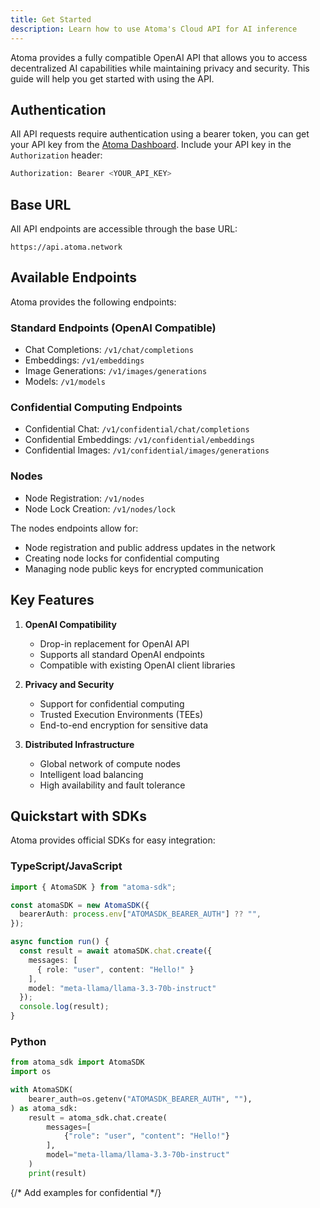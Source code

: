 ```yaml
---
title: Get Started
description: Learn how to use Atoma's Cloud API for AI inference
---
```


Atoma provides a fully compatible OpenAI API that allows you to access decentralized AI capabilities while maintaining privacy and security. This guide will help you get started with using the API.

## Authentication

All API requests require authentication using a bearer token, you can get your API key from the [Atoma Dashboard](https://cloud.atoma.network). Include your API key in the `Authorization` header:

```bash
Authorization: Bearer <YOUR_API_KEY>
```

## Base URL

All API endpoints are accessible through the base URL:

```
https://api.atoma.network
```

## Available Endpoints

Atoma provides the following endpoints:

### Standard Endpoints (OpenAI Compatible)
- Chat Completions: `/v1/chat/completions`
- Embeddings: `/v1/embeddings`
- Image Generations: `/v1/images/generations`
- Models: `/v1/models`

### Confidential Computing Endpoints
- Confidential Chat: `/v1/confidential/chat/completions`
- Confidential Embeddings: `/v1/confidential/embeddings`
- Confidential Images: `/v1/confidential/images/generations`

### Nodes
- Node Registration: `/v1/nodes`
- Node Lock Creation: `/v1/nodes/lock`

The nodes endpoints allow for:
- Node registration and public address updates in the network
- Creating node locks for confidential computing
- Managing node public keys for encrypted communication

## Key Features

1. **OpenAI Compatibility**
   - Drop-in replacement for OpenAI API
   - Supports all standard OpenAI endpoints
   - Compatible with existing OpenAI client libraries

2. **Privacy and Security**
   - Support for confidential computing
   - Trusted Execution Environments (TEEs)
   - End-to-end encryption for sensitive data

3. **Distributed Infrastructure**
   - Global network of compute nodes
   - Intelligent load balancing
   - High availability and fault tolerance

## Quickstart with SDKs

Atoma provides official SDKs for easy integration:

### TypeScript/JavaScript
```typescript
import { AtomaSDK } from "atoma-sdk";

const atomaSDK = new AtomaSDK({
  bearerAuth: process.env["ATOMASDK_BEARER_AUTH"] ?? "",
});

async function run() {
  const result = await atomaSDK.chat.create({
    messages: [
      { role: "user", content: "Hello!" }
    ],
    model: "meta-llama/llama-3.3-70b-instruct"
  });
  console.log(result);
}
```

### Python
```python
from atoma_sdk import AtomaSDK
import os

with AtomaSDK(
    bearer_auth=os.getenv("ATOMASDK_BEARER_AUTH", ""),
) as atoma_sdk:
    result = atoma_sdk.chat.create(
        messages=[
            {"role": "user", "content": "Hello!"}
        ],
        model="meta-llama/llama-3.3-70b-instruct"
    )
    print(result)
```

{/* Add examples for confidential */}
